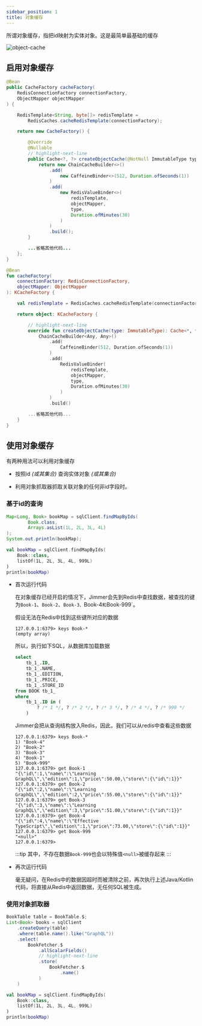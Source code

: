 ```yaml
---
sidebar_position: 1
title: 对象缓存 
---
```



所谓对象缓存，指把id映射为实体对象。这是最简单最基础的缓存

![object-cache](@site/static/img/object-cache.jpeg)

## 启用对象缓存

<Tabs groupId="language">
<TabItem value="java" label="Java">

```java
@Bean
public CacheFactory cacheFactory(
    RedisConnectionFactory connectionFactory,
    ObjectMapper objectMapper
) {

    RedisTemplate<String, byte[]> redisTemplate = 
        RedisCaches.cacheRedisTemplate(connectionFactory);

    return new CacheFactory() {

        @Override
        @Nullable
        // highlight-next-line
        public Cache<?, ?> createObjectCache(@NotNull ImmutableType type) {
            return new ChainCacheBuilder<>()
                .add(
                    new CaffeineBinder<>(512, Duration.ofSeconds(1))
                )
                .add(
                    new RedisValueBinder<>(
                        redisTemplate, 
                        objectMapper, 
                        type, 
                        Duration.ofMinutes(30)
                    )
                )
                .build();
        }

        ...省略其他代码...
    };
}
```

</TabItem>
<TabItem value="kotlin" label="Kotlin">

```kotlin
@Bean
fun cacheFactory(
    connectionFactory: RedisConnectionFactory,
    objectMapper: ObjectMapper
): KCacheFactory {

    val redisTemplate = RedisCaches.cacheRedisTemplate(connectionFactory)

    return object: KCacheFactory {

        // highlight-next-line
        override fun createObjectCache(type: ImmutableType): Cache<*, *>? =
            ChainCacheBuilder<Any, Any>()
                .add(
                    CaffeineBinder(512, Duration.ofSeconds(1))
                )
                .add(
                    RedisValueBinder(
                        redisTemplate, 
                        objectMapper, 
                        type, 
                        Duration.ofMinutes(30)
                    )
                )
                .build()

        ...省略其他代码...
    }
}
```

</TabItem>
</Tabs>

## 使用对象缓存

有两种用法可以利用对象缓存

-   按照id *(或其集合)* 查询实体对象 *(或其集合)*

-   利用对象抓取器抓取关联对象的任何非id字段时。

### 基于id的查询

<Tabs groupId="language">
<TabItem value="java" label="Java">

```java
Map<Long, Book> bookMap = sqlClient.findMapByIds(
        Book.class,
        Arrays.asList(1L, 2L, 3L, 4L)
);
System.out.println(bookMap);
```

</TabItem>
<TabItem value="kotlin" label="Kotlin">

```kotlin
val bookMap = sqlClient.findMapByIds(
    Book::class,
    listOf(1L, 2L, 3L, 4L, 999L)
)
println(bookMap)
```

</TabItem>
</Tabs>

-   首次运行代码

    在对象缓存已经开启的情况下，Jimmer会先到Redis中查找数据，被查找的键为`Book-1`、`Book-2`、`Book-3、`Book-4`和`Book-999`。

    假设无法在Redis中找到这些键所对应的数据
    ```
    127.0.0.1:6379> keys Book-*
    (empty array)
    ```

    所以，执行如下SQL，从数据库加载数据
    ```sql
    select
        tb_1_.ID,
        tb_1_.NAME,
        tb_1_.EDITION,
        tb_1_.PRICE,
        tb_1_.STORE_ID
    from BOOK tb_1_
    where
        tb_1_.ID in (
            ? /* 1 */, ? /* 2 */, ? /* 3 */, ? /* 4 */, ? /* 999 */
        )
    ```

    Jimmer会把从查询结构放入Redis，因此，我们可以从redis中查看这些数据

    ```
    127.0.0.1:6379> keys Book-*
    1) "Book-4"
    2) "Book-2"
    3) "Book-3"
    4) "Book-1"
    5) "Book-999"
    127.0.0.1:6379> get Book-1
    "{\"id\":1,\"name\":\"Learning GraphQL\",\"edition\":1,\"price\":50.00,\"store\":{\"id\":1}}"
    127.0.0.1:6379> get Book-2
    "{\"id\":2,\"name\":\"Learning GraphQL\",\"edition\":2,\"price\":55.00,\"store\":{\"id\":1}}"
    127.0.0.1:6379> get Book-3
    "{\"id\":3,\"name\":\"Learning GraphQL\",\"edition\":3,\"price\":51.00,\"store\":{\"id\":1}}"
    127.0.0.1:6379> get Book-4
    "{\"id\":4,\"name\":\"Effective TypeScript\",\"edition\":1,\"price\":73.00,\"store\":{\"id\":1}}"
    127.0.0.1:6379> get Book-999
    "<null>"
    127.0.0.1:6379>
    ```
    :::tip
    其中，不存在数据`Book-999`也会以特殊值`<null>`被缓存起来 
    :::

-   再次运行代码

    毫无疑问，在Redis中的数据因超时而被清除之前，再次执行上述Java/Kotlin代码，将直接从Redis中返回数据，无任何SQL被生成。

### 使用对象抓取器


<Tabs groupId="language">
<TabItem value="java" label="Java">

```java
BookTable table = BookTable.$;
List<Book> books = sqlClient
    .createQuery(table)
    .where(table.name().like("GraphQL"))
    .select(
        BookFetcher.$
            .allScalarFields()
            // highlight-next-line
            .store(
                BookFetcher.$
                    .name()
            )
    )
```

</TabItem>
<TabItem value="kotlin" label="Kotlin">

```kotlin
val bookMap = sqlClient.findMapByIds(
    Book::class,
    listOf(1L, 2L, 3L, 4L, 999L)
)
println(bookMap)
```

</TabItem>
</Tabs>
